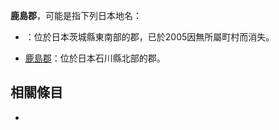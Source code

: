 {{disambig|L鹿|Cat=三字日本地名消歧義}}

'''鹿島郡'''，可能是指下列日本地名：

* {{Tsl|ja|鹿島郡 (茨城県)|鹿島郡 (茨城縣)}}：位於日本茨城縣東南部的郡，已於2005因無所屬町村而消失。
* [[鹿島郡|鹿島郡]]：位於日本石川縣北部的郡。

== 相關條目 ==

* {{Tsl|ja|鹿島}}